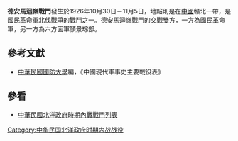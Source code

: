 {{Infobox Military Conflict|
campaign=|
image=|
caption=|
conflict=德安馬迴嶺戰鬥|
date=1926年10月30日－11月5日|
place=[[中國|中國]]贛北|
result=北洋政府軍隊於接戰後即敗退|
combatant1=[[國民革命軍|國民革命軍]]七軍、北伐一、二路軍|
combatant2=六方面軍、五方面軍|
commander1=[[李宗仁|李宗仁]]、[[夏威|夏威]]、[[胡宗鐸|胡宗鐸]] |
commander2=[[顏景琮|顏景琮]]、[[陳調元|陳調元]]|
strength1=|
strength2=|
casualties1=|
casualties2=|
}}
'''德安馬迴嶺戰鬥'''發生於1926年10月30日－11月5日，地點則是在[[中國|中國]]贛北一帶，是國民革命軍[[北伐|北伐]]戰爭的戰鬥之一。德安馬迴嶺戰鬥的交戰雙方，一方為國民革命軍，另一方為六方面軍顏景琮部。
==參考文獻==
*[[中華民國|中華民國]][[國防大學_(臺灣)|國防大學]]編，《中國現代軍事史主要戰役表》
==參看==
*[[中華民國北洋政府時期內戰戰鬥列表|中華民國北洋政府時期內戰戰鬥列表]]
[[Category:中华民国北洋政府时期内战战役|Category:中华民国北洋政府时期内战战役]]